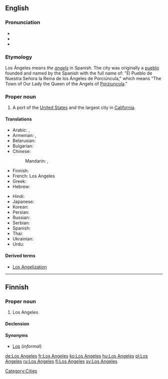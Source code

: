 {{wikipedia}}
==English==

===Pronunciation===
* {{audio|En-ca-Los_Angeles.ogg|Audio (CA)}}
* {{audio|en-uk-Los Angeles.ogg|Audio (UK)}}
* {{audio|en-us-Los_Angeles.ogg|Audio (US)}}

===Etymology===
Los Ángeles means ''the [[angels]]'' in Spanish. The city was originally a [[pueblo]] founded and named by the Spanish with the full name of: "El Pueblo de Nuestra Señora la Reina de los Ángeles de Porciúncula," which means "The Town of Our Lady the Queen of the Angels of [[w:Porziuncola|Porziuncola]]."

===Proper noun===
{{en-proper noun|sg=[[los|Los]] [[angeles|Angeles]]}}

# A port of the [[United States]] and the largest city in [[California]].

====Translations====
{{trans-top|largest city in California}}
* Arabic: {{t|ar|لوس انجليس|m|tr=luus anjilis|sc=Arab}},  {{t|ar|لوس أنجلوس|m|tr=luus anjiluus|sc=Arab}}
* Armenian: {{t-|hy|Լոս Անջելես|tr=Los Anǰeles}}, {{t-|hy|Լոս|tr=Los}}
* Belarusian: {{t|be|Лос-Анджэлес|m|tr=Los-Ándželes|sc=Cyrl}}
* Bulgarian: {{t|bg|Лос Анджелис|m|tr=Los Ánželis|sc=Cyrl}}
* Chinese:
*: Mandarin: {{t|zh|洛杉磯|sc=Hani}}, {{t|zh|洛杉矶|tr=Luòshānjī|sc=Hani}}
* Finnish: {{t|fi|Los Angeles}}
* French: Los Angeles
* Greek: {{t|el|Λος Άντζελες|tr=Los Ántzeles|sc=Grek}}
* Hebrew: {{t|he|לוס אנג'לס|sc=Hebr}}
{{trans-mid}}
* Hindi: {{t|hi|लॉस ऐन्जेलिस|tr=lŏs ainjēlis|sc=Deva}}
* Japanese: {{t-|ja|ロサンゼルス|tr=Rosanzerusu}}
* Korean: {{t|ko|로스앤젤레스|tr=Loseu-aenjelleseu|sc=Kore}}
* Persian: {{t|fa|لس‌آنجلس|sc=fa-Arab}}
* Russian: {{t-|ru|Лос-Анджелес|m|s|tr=Los-Ándželes}}
* Serbian: {{t-|sr|Лос Анџелес|m|s|tr=Los Andželes|sc=Cyrl}}
* Spanish: {{t+|es|Los Ángeles|m|s}}
* Thai: {{t|th|ลอสแอนเจลิส|tr=lôt ae-nor-jay-lít|sc=Thai}}
* Ukrainian: {{t|uk|Лос-Анджелес|m|tr=Los-Ándželes|sc=Cyrl}}
* Urdu: {{t|ur|لاس اینجلس|sc=ur-Arab}}
{{trans-bottom}}

====Derived terms====
* [[Los Angelization]]

[[Category:Cities]]

----

==Finnish==

===Proper noun===
{{infl|fi|proper noun}}

# Los Angeles

====Declension====
{{fi-decl-risti|Los Angeles|np=1}}

====Synonyms====
* [[Los]] (''informal'')

[[de:Los Angeles]]
[[fr:Los Angeles]]
[[ko:Los Angeles]]
[[hu:Los Angeles]]
[[pl:Los Angeles]]
[[ru:Los Angeles]]
[[fi:Los Angeles]]
[[sv:Los Angeles]]
